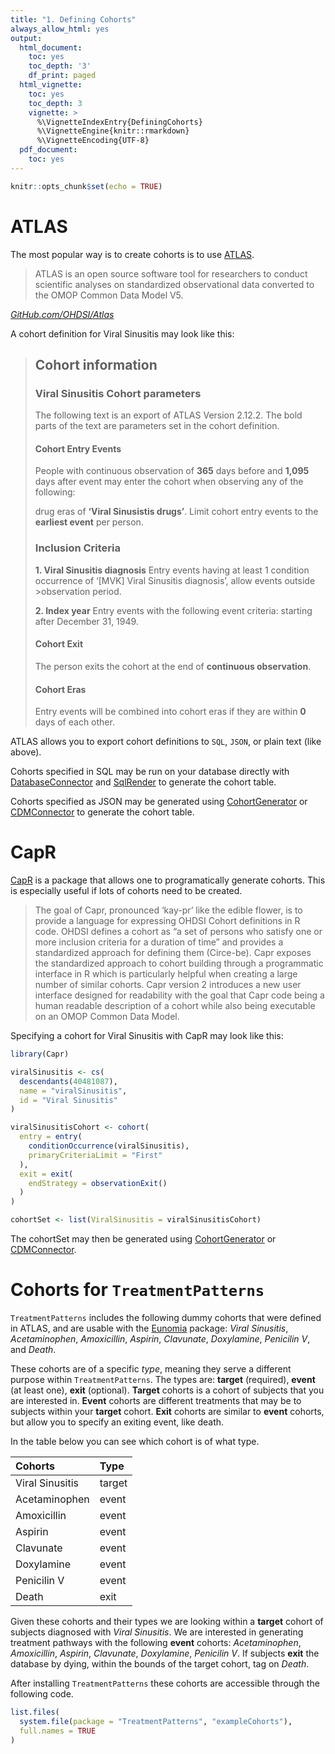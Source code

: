 ```yaml
---
title: "1. Defining Cohorts"
always_allow_html: yes
output:
  html_document:
    toc: yes
    toc_depth: '3'
    df_print: paged
  html_vignette:
    toc: yes
    toc_depth: 3
    vignette: >
      %\VignetteIndexEntry{DefiningCohorts}
      %\VignetteEngine{knitr::rmarkdown}
      %\VignetteEncoding{UTF-8}
  pdf_document:
    toc: yes
---
```


```r
knitr::opts_chunk$set(echo = TRUE)
```

# ATLAS
The most popular way is to create cohorts is to use [ATLAS](https://atlas-demo.ohdsi.org/).

>ATLAS is an open source software tool for researchers to conduct scientific analyses on standardized observational data converted to the OMOP Common Data Model V5.

[*GitHub.com/OHDSI/Atlas*](https://github.com/OHDSI/Atlas)

A cohort definition for Viral Sinusitis may look like this:

>## Cohort information
>### Viral Sinusitis Cohort parameters
>The following text is an export of ATLAS Version 2.12.2. The bold parts of the text are parameters set in the cohort definition.
>
>#### Cohort Entry Events
>People with continuous observation of **365** days before and **1,095** days after event may enter the cohort when observing any of the following:
>
>drug eras of **'Viral Sinusistis drugs'**.
>Limit cohort entry events to the **earliest event** per person.
>
>### Inclusion Criteria
>**1. Viral Sinusitis diagnosis**
>  Entry events having at least 1 condition occurrence of '[MVK] Viral Sinusitis diagnosis', allow events outside >observation period.
>
>**2. Index year**
>  Entry events with the following event criteria: starting after December 31, 1949.
>
>#### Cohort Exit
>The person exits the cohort at the end of **continuous observation**.
>
>#### Cohort Eras
>Entry events will be combined into cohort eras if they are within **0** days of each other.

ATLAS allows you to export cohort definitions to `SQL`, `JSON`, or plain text (like above).

Cohorts specified in SQL may be run on your database directly with [DatabaseConnector](https://ohdsi.github.io/DatabaseConnector/) and [SqlRender](https://ohdsi.github.io/SqlRender/) to generate the cohort table.

Cohorts specified as JSON may be generated using [CohortGenerator](https://ohdsi.github.io/CohortGenerator/) or [CDMConnector](https://darwin-eu.github.io/CDMConnector/) to generate the cohort table.

# CapR
[CapR](https://ohdsi.github.io/Capr/) is a package that allows one to programatically generate cohorts. This is especially useful if lots of cohorts need to be created.

>The goal of Capr, pronounced ‘kay-pr’ like the edible flower, is to provide a language for expressing OHDSI Cohort definitions in R code. OHDSI defines a cohort as “a set of persons who satisfy one or more inclusion criteria for a duration of time” and provides a standardized approach for defining them (Circe-be). Capr exposes the standardized approach to cohort building through a programmatic interface in R which is particularly helpful when creating a large number of similar cohorts. Capr version 2 introduces a new user interface designed for readability with the goal that Capr code being a human readable description of a cohort while also being executable on an OMOP Common Data Model.

Specifying a cohort for Viral Sinusitis with CapR may look like this:

```r
library(Capr)

viralSinusitis <- cs(
  descendants(40481087),
  name = "viralSinusitis",
  id = "Viral Sinusitis"
)

viralSinusitisCohort <- cohort(
  entry = entry(
    conditionOccurrence(viralSinusitis),
    primaryCriteriaLimit = "First"
  ),
  exit = exit(
    endStrategy = observationExit()
  )
)

cohortSet <- list(ViralSinusitis = viralSinusitisCohort)
```
The cohortSet may then be generated using [CohortGenerator](https://ohdsi.github.io/CohortGenerator/) or [CDMConnector](https://darwin-eu.github.io/CDMConnector/).

# Cohorts for `TreatmentPatterns`
`TreatmentPatterns` includes the following dummy cohorts that were defined in ATLAS, and are usable with the [Eunomia](https://ohdsi.github.io/Eunomia/) package: _Viral Sinusitis_, _Acetaminophen_, _Amoxicillin_, _Aspirin_, _Clavunate_, _Doxylamine_, _Penicilin V_, and _Death_.

These cohorts are of a specific _type_, meaning they serve a different purpose within `TreatmentPatterns`. The types are: **target** (required), **event** (at least one), **exit** (optional). **Target** cohorts is a cohort of subjects that you are interested in. **Event** cohorts are different treatments that may be to subjects within your **target** cohort. **Exit** cohorts are similar to **event** cohorts, but allow you to specify an exiting event, like death.

In the table below you can see which cohort is of what type.

| Cohorts         | Type   |
| :-------------- | :----- |
| Viral Sinusitis | target |
| Acetaminophen   | event  |
| Amoxicillin     | event  |
| Aspirin         | event  |
| Clavunate       | event  |
| Doxylamine      | event  |
| Penicilin V     | event  |
| Death           | exit   |

Given these cohorts and their types we are looking within a **target** cohort of subjects diagnosed with _Viral Sinusitis_. We are interested in generating treatment pathways with the following **event** cohorts: _Acetaminophen_, _Amoxicillin_, _Aspirin_, _Clavunate_, _Doxylamine_, _Penicilin V_. If subjects **exit** the database by dying, within the bounds of the target cohort, tag on _Death_.

After installing `TreatmentPatterns` these cohorts are accessible through the following code.
```r
list.files(
  system.file(package = "TreatmentPatterns", "exampleCohorts"),
  full.names = TRUE
)
```
